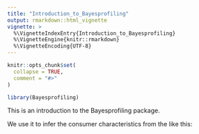 ```yaml
---
title: "Introduction_to_Bayesprofiling"
output: rmarkdown::html_vignette
vignette: >
  %\VignetteIndexEntry{Introduction_to_Bayesprofiling}
  %\VignetteEngine{knitr::rmarkdown}
  %\VignetteEncoding{UTF-8}
---
```


```r
knitr::opts_chunk$set(
  collapse = TRUE,
  comment = "#>"
)
```

```r
library(Bayesprofiling)
```
This is an introduction to the Bayesprofiling package. 

We use it to infer the consumer characteristics from the like this:
